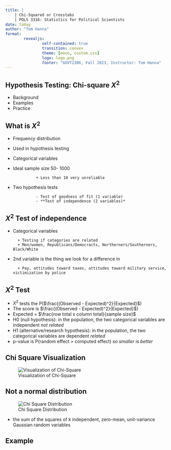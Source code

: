```yaml
---
title: |
    | Chi-Squared or Crosstabs
    | POLS 3316: Statistics for Political Scientists
date: today
author: "Tom Hanna"
format: 
        revealjs:
                self-contained: true
                transition: convex
                theme: [moon, custom.css]
                logo: logo.png
                footer: "GOVT2306, Fall 2023, Instructor: Tom Hanna"
---
```



## Hypothesis Testing: Chi-square $X^2$

- Background
- Examples
- Practice


## What is $X^2$ 

- Frequency distribution
- Used in hypothesis testing
- Categorical variables
- Ideal sample size 50- 1000

                + Less than 10 very unreliable
                
- Two hypothesis tests

                - Test of goodness of fit (1 variable)
                - **Test of independence (2 variables)*
                
## $X^2$ Test of independence

- Categorical variables 

        + Testing if categories are related
        + Men/women, Republicans/Democracts, Northerners/Southerners, Black/White
        
- 2nd variable is the thing we look for a difference in

        + Pay, attitudes toward taxes, attitudes toward military service, victimization by police
        

## $X^2$ Test

-  $X^2$ tests the P($\frac{(Observed - Expected)^2}{Expected}$)
- The score is $\frac{(Observed - Expected)^2}{Expected}$) 
- Expected = $\frac{row total x column total}{sample size}$
- H0 (null hypothesis): in the population, the two categorical variables are independent *not related*
- H1 (alternative/research hypothesis): in the population, the two categorical variables are dependent *related*
- p-value is P(random effect > computed effect) *so smaller is better*

## Chi Square Visualization

![Visualization of Chi-Square](Chi-Square-Test-of-Independence-1.jpg)

## Not a normal distribution

![Chi Square Distribution](chi-square-distribution.png)

- the sum of the squares of k independent, zero-mean, unit-variance Gaussian random variables


## Example


 

        
